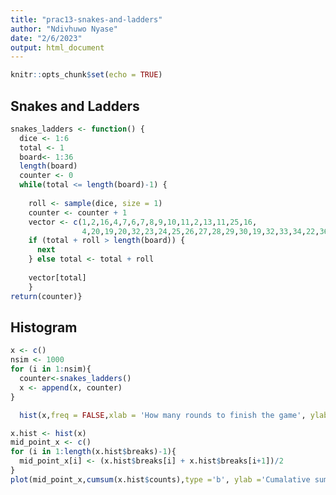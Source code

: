 ```yaml
---
title: "prac13-snakes-and-ladders"
author: "Ndivhuwo Nyase"
date: "2/6/2023"
output: html_document
---
```


```r
knitr::opts_chunk$set(echo = TRUE)
```
## Snakes and Ladders

```r
snakes_ladders <- function() {
  dice <- 1:6
  total <- 1
  board<- 1:36
  length(board)
  counter <- 0
  while(total <= length(board)-1) {
  
    roll <- sample(dice, size = 1)
    counter <- counter + 1
    vector <- c(1,2,16,4,7,6,7,8,9,10,11,2,13,11,25,16,
                4,20,19,20,32,23,24,25,26,27,28,29,30,19,32,33,34,22,36)
    if (total + roll > length(board)) {
      next
    } else total <- total + roll
     
    vector[total]
    }
return(counter)}
```

## Histogram

```r
x <- c()
nsim <- 1000
for (i in 1:nsim){
  counter<-snakes_ladders()
  x <- append(x, counter)
}

```

```r
  hist(x,freq = FALSE,xlab = 'How many rounds to finish the game', ylab = 'Density', main ='empricial distribution of how many rounds it takes to finish snakes and ladders')


```


```r

x.hist <- hist(x)
mid_point_x <- c()
for (i in 1:length(x.hist$breaks)-1){
  mid_point_x[i] <- (x.hist$breaks[i] + x.hist$breaks[i+1])/2
}
plot(mid_point_x,cumsum(x.hist$counts),type ='b', ylab ='Cumalative summation',xlab = 'How many rounds', main = 'Cummalative Summation of how many rounds to finish the game', col = '#0099f9', lty = 1, lwd = 3)
```